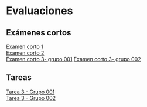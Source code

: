 # Evaluaciones {.unnumbered}

## Exámenes cortos {.unnumbered}
[Examen corto 1](examen-corto-01.qmd)  
[Examen corto 2](examen-corto-02.qmd)  
[Examen corto 3- grupo 001](examen-corto-03-01.qmd)
[Examen corto 3- grupo 002](examen-corto-03-02.qmd)  

## Tareas {.unnumbered}
[Tarea 3 - Grupo 001](tarea-03-grupo-001.qmd)  
[Tarea 3 - Grupo 002](tarea-03-grupo-002.qmd)  